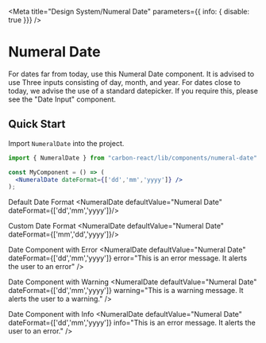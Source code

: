 
<Meta title="Design System/Numeral Date" parameters={{ info: { disable: true }}} />

# Numeral Date

For dates far from today, use this Numeral Date component. It is advised to use Three inputs consisting of day, month, and year. 
For dates close to today, we advise the use of a standard datepicker. If you require this, please see the "Date Input" component.

## Quick Start
Import `NumeralDate` into the project.

```jsx
import { NumeralDate } from "carbon-react/lib/components/numeral-date"

const MyComponent = () => (
  <NumeralDate dateFormat={['dd','mm','yyyy']} />
);
```

Default Date Format
<Preview>
  <Story name="Default">
    <NumeralDate defaultValue="Numeral Date" dateFormat={['dd','mm','yyyy']}/>
  </Story>
</Preview>

Custom Date Format
<Preview>
  <Story name="Custom" >
    <NumeralDate defaultValue="Numeral Date" dateFormat={['mm','dd','yyyy']}/>
  </Story>
</Preview>

Date Component with Error
<Preview>
  <Story name="Date Component has Error">
    <NumeralDate 
      defaultValue="Numeral Date" 
      dateFormat={['dd','mm','yyyy']}
      error="This is an error message. It alerts the user to an error"
    />
  </Story>
</Preview>

Date Component with Warning
<Preview>
  <Story name="Date Component has Warning">
    <NumeralDate 
      defaultValue="Numeral Date" 
      dateFormat={['dd','mm','yyyy']}
      warning="This is a warning message. It alerts the user to a warning."
    />
  </Story>
</Preview>

Date Component with Info
<Preview>
  <Story name="Date Component has Info">
    <NumeralDate 
      defaultValue="Numeral Date" 
      dateFormat={['dd','mm','yyyy']} 
      info="This is an error message. It alerts the user to an error."
    />
  </Story>
</Preview>

<Props of={NumeralDate} />